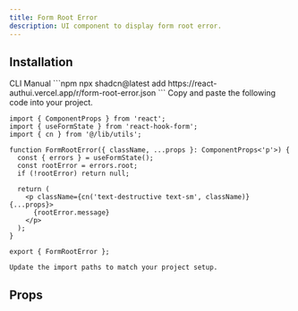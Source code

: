 ```yaml
---
title: Form Root Error
description: UI component to display form root error.
---
```


<PreviewComponent name="form-root-error" />

## Installation
<Tabs defaultValue="CLI">
  <TabsList>
    <TabsTrigger value="CLI">CLI</TabsTrigger>
    <TabsTrigger value="Manual">Manual</TabsTrigger>
  </TabsList>
  <TabsContent value="CLI">
    ```npm
    npx shadcn@latest add https://react-authui.vercel.app/r/form-root-error.json
    ```
  </TabsContent>
  <TabsContent value="Manual">
    Copy and paste the following code into your project.

```tsx title="form-root-error.tsx"
import { ComponentProps } from 'react';
import { useFormState } from 'react-hook-form';
import { cn } from '@/lib/utils';

function FormRootError({ className, ...props }: ComponentProps<'p'>) {
  const { errors } = useFormState();
  const rootError = errors.root;
  if (!rootError) return null;

  return (
    <p className={cn('text-destructive text-sm', className)} {...props}>
      {rootError.message}
    </p>
  );
}

export { FormRootError };

```

    Update the import paths to match your project setup.
  </TabsContent>
</Tabs>

## Props

<AutoTypeTable type="{ prop1: string }" />
